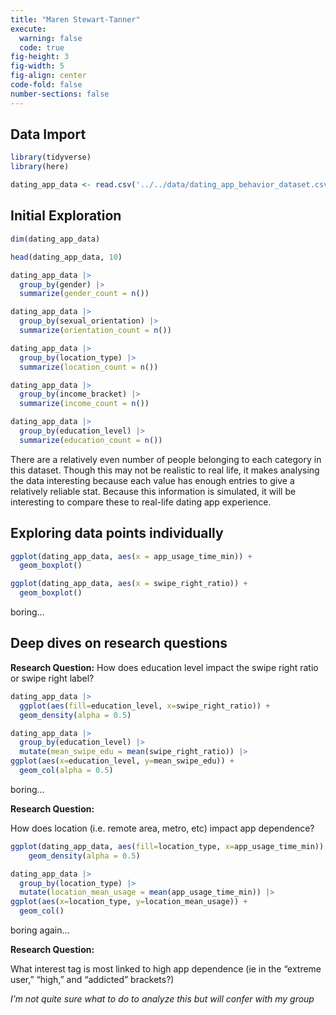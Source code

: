 ```yaml
---
title: "Maren Stewart-Tanner"
execute: 
  warning: false
  code: true
fig-height: 3
fig-width: 5
fig-align: center
code-fold: false
number-sections: false
---
```


## Data Import

```r
library(tidyverse)
library(here)
```


```r
dating_app_data <- read.csv('../../data/dating_app_behavior_dataset.csv')
```

## Initial Exploration

```r
dim(dating_app_data)

head(dating_app_data, 10)
```

```r
dating_app_data |>
  group_by(gender) |>
  summarize(gender_count = n())

dating_app_data |>
  group_by(sexual_orientation) |>
  summarize(orientation_count = n())

dating_app_data |>
  group_by(location_type) |>
  summarize(location_count = n())

dating_app_data |>
  group_by(income_bracket) |>
  summarize(income_count = n())

dating_app_data |>
  group_by(education_level) |>
  summarize(education_count = n())
```
::: {.callout-note title="Reflection"}
There are a relatively even number of people belonging to each category in this dataset. Though this may not be realistic to real life, it makes analysing the data interesting because each value has enough entries to give a relatively reliable stat. Because this information is simulated, it will be interesting to compare these to real-life dating app experience. 
:::

## Exploring data points individually

```r
ggplot(dating_app_data, aes(x = app_usage_time_min)) +
  geom_boxplot()

ggplot(dating_app_data, aes(x = swipe_right_ratio)) +
  geom_boxplot()
```
boring...




## Deep dives on research questions

**Research Question:**
How does education level impact the swipe right ratio or swipe right label?

```r
dating_app_data |>
  ggplot(aes(fill=education_level, x=swipe_right_ratio)) +
  geom_density(alpha = 0.5)
```

```r
dating_app_data |>
  group_by(education_level) |>
  mutate(mean_swipe_edu = mean(swipe_right_ratio)) |>
ggplot(aes(x=education_level, y=mean_swipe_edu)) +
  geom_col(alpha = 0.5)
```
boring...

**Research Question:**

How does location (i.e. remote area, metro, etc) impact app dependence? 

```r
ggplot(dating_app_data, aes(fill=location_type, x=app_usage_time_min)) +
    geom_density(alpha = 0.5)
```

```r
dating_app_data |>
  group_by(location_type) |>
  mutate(location_mean_usage = mean(app_usage_time_min)) |>
ggplot(aes(x=location_type, y=location_mean_usage)) +
  geom_col()
```
boring again...

**Research Question:**

What interest tag is most linked to high app dependence (ie in the “extreme user,” “high,” and “addicted” brackets?)

*I'm not quite sure what to do to analyze this but will confer with my group*

